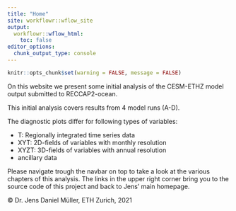 ```yaml
---
title: "Home"
site: workflowr::wflow_site
output:
  workflowr::wflow_html:
    toc: false
editor_options:
  chunk_output_type: console
---
```


```r
knitr::opts_chunk$set(warning = FALSE, message = FALSE)
```

On this website we present some initial analysis of the CESM-ETHZ model output submitted to RECCAP2-ocean.

This initial analysis covers results from 4 model runs (A-D).

The diagnostic plots differ for following types of variables:

-   T: Regionally integrated time series data
-   XYT: 2D-fields of variables with monthly resolution
-   XYZT: 3D-fields of variables with annual resolution
-   ancillary data

Please navigate trough the navbar on top to take a look at the various chapters of this analysis. The links in the upper right corner bring you to the source code of this project and back to Jens' main homepage.

© Dr. Jens Daniel Müller, ETH Zurich, 2021
